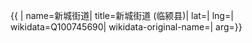 {{ {{{1|PRC admin/showdata}}}|
name=新城街道|
title=新城街道 (临颍县)|
lat=|
lng=|
wikidata=Q100745690|
wikidata-original-name=|
arg={{{arg|}}}}}